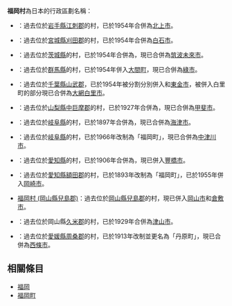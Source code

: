 '''福岡村'''為日本的行政區劃名稱：

* {{tsl|ja|福岡村 (岩手県)|福岡村 (岩手縣)}}：過去位於[[岩手縣|岩手縣]][[江刺郡|江刺郡]]的村，已於1954年合併為[[北上市|北上市]]。
* {{tsl|ja|福岡村 (宮城県)|福岡村 (宮城縣)}}：過去位於[[宮城縣|宮城縣]][[刈田郡|刈田郡]]的村，已於1954年合併為[[白石市|白石市]]。
* {{tsl|ja|福岡村 (茨城県)|福岡村 (茨城縣)}}：過去位於[[茨城縣|茨城縣]]{{tsl|ja|筑波郡}}的村，已於1954年合併為{{tsl|ja|谷和原村}}，現已合併為[[筑波未來市|筑波未來市]]。
* {{tsl|ja|福岡村 (群馬県)|福岡村 (群馬縣)}}：過去位於[[群馬縣|群馬縣]]{{tsl|ja|山田郡_(群馬県)|山田郡 (群馬縣)|山田郡}}的村，已於1954年併入[[大間町|大間町]]，現已合併為[[綠市|綠市]]。
* {{tsl|ja|福岡村 (千葉県)|福岡村 (千葉縣)}}：過去位於[[千葉縣|千葉縣]][[山武郡|山武郡]]，已於1954年被分割分別併入{{tsl|ja|白里町}}和[[東金市|東金市]]，被併入白里町的部分現已合併為[[大網白里市|大網白里市]]。
* {{tsl|ja|福岡村 (山梨県)|福岡村 (山梨縣)}}：過去位於[[山梨縣|山梨縣]][[中巨摩郡|中巨摩郡]]的村，已於1927年合併為{{tsl|ja|敷島村}}，現已合併為[[甲斐市|甲斐市]]。
* {{tsl|ja|福岡村 (岐阜県)|福岡村 (岐阜縣)}}：過去位於[[岐阜縣|岐阜縣]]{{tsl|ja|海津郡}}的村，已於1897年合併為{{tsl|ja|高須町}}，現已合併為[[海津市|海津市]]。
* {{tsl|ja|福岡町 (岐阜県)|福岡町 (岐阜縣)|福岡村}}：過去位於[[岐阜縣|岐阜縣]]{{tsl|ja|恵那郡|惠那郡}}的村，已於1966年改制為「福岡町」，現已合併為[[中津川市|中津川市]]。
* {{tsl|ja|福岡村 (愛知県)|福岡村 (愛知縣)}}：過去位於[[愛知縣|愛知縣]]{{tsl|ja|渥美郡}}的村，已於1906年合併為{{tsl|ja|高師村}}，現已併入[[豐橋市|豐橋市]]。
* {{Tsl|ja|福岡町 (愛知県)|福岡町 (愛知縣)|福岡村}}：過去位於[[愛知縣|愛知縣]][[額田郡|額田郡]]的村，已於1893年改制為「福岡町」，已於1955年併入[[岡崎市|岡崎市]]。
* [[福岡村_(岡山縣兒島郡)|福岡村 (岡山縣兒島郡)]]：過去位於[[岡山縣|岡山縣]][[兒島郡|兒島郡]]的村，現已併入[[岡山市|岡山市]]和[[倉敷市|倉敷市]]。
* {{tsl|ja|福岡村 (岡山県久米郡)|福岡村 (岡山縣久米郡)}}：過去位於岡山縣[[久米郡|久米郡]]的村，已於1929年合併為[[津山市|津山市]]。
* {{tsl|ja|丹原町|丹原町|福岡村}}：過去位於[[愛媛縣|愛媛縣]][[周桑郡|周桑郡]]的村，已於1913年改制並更名為「丹原町」，現已合併為[[西條市|西條市]]。

== 相關條目 ==
* [[福岡|福岡]]
* [[福岡町|福岡町]]

{{disambig|Cat=三字地名消歧义}}